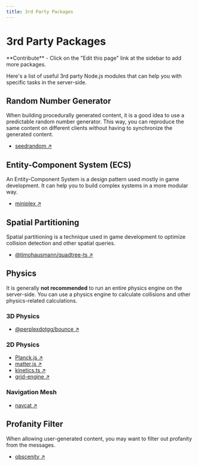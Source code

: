 ```yaml
---
title: 3rd Party Packages
---
```


# <PackageIcon size="medium"/> 3rd Party Packages

<Callout type="info">
    **Contribute** - Click on the "Edit this page" link at the sidebar to add more packages.
</Callout>

Here's a list of useful 3rd party Node.js modules that can help you with specific tasks in the server-side.

## Random Number Generator

When building procedurally generated content, it is a good idea to use a predictable random number generator. This way, you can reproduce the same content on different clients without having to synchronize the generated content.

- [<PackageIcon/> seedrandom ↗](https://www.npmjs.com/package/seedrandom)

## Entity-Component System (ECS)

An Entity-Component System is a design pattern used mostly in game development. It can help you to build complex systems in a more modular way.

- [<PackageIcon/> miniplex ↗](https://www.npmjs.com/package/miniplex)

## Spatial Partitioning

Spatial partitioning is a technique used in game development to optimize collision detection and other spatial queries.

- [<PackageIcon/> @timohausmann/quadtree-ts ↗](https://www.npmjs.com/package/@timohausmann/quadtree-ts)

## Physics

It is generally **not recommended** to run an entire physics engine on the server-side. You can use a physics engine to calculate collisions and other physics-related calculations.

### 3D Physics

- [<PackageIcon/> @perplexdotgg/bounce ↗](https://www.npmjs.com/package/@perplexdotgg/bounce)

### 2D Physics

- [<PackageIcon/> Planck.js ↗](https://www.npmjs.com/package/planck)
- [<PackageIcon/> matter.js ↗](https://www.npmjs.com/package/matter-js)
- [<PackageIcon/> kinetics.ts ↗](https://www.npmjs.com/package/kinetics.ts)
- [<PackageIcon/> grid-engine ↗](https://www.npmjs.com/package/grid-engine)

### Navigation Mesh

- [<PackageIcon/> navcat ↗](https://www.npmjs.com/package/navcat)

## Profanity Filter

When allowing user-generated content, you may want to filter out profanity from the messages.

- [<PackageIcon/> obscenity ↗](https://npmjs.com/package/obscenity)
